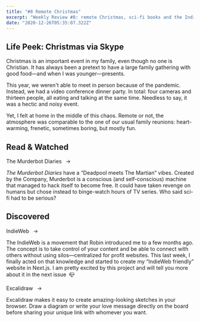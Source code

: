 ```yaml
---
title: "#8 Remote Christmas"
excerpt: "Weekly Review #8: remote Christmas, sci-fi books and the IndieWeb"
date: "2020-12-26T05:35:07.322Z"
---
```


## Life Peek: Christmas via Skype

Christmas is an important event in my family, even though no one is Christian. It has always been a pretext to have a large family gathering with good food—and when I was younger—presents.

This year, we weren't able to meet in person because of the pandemic. Instead, we had a video conference dinner party. In total: four cameras and thirteen people, all eating and talking at the same time. Needless to say, it was a hectic and noisy event.

Yet, I felt at home in the middle of this chaos. Remote or not, the atmosphere was comparable to the one of our usual family reunions: heart-warming, frenetic, sometimes boring, but mostly fun.

## Read & Watched

<Flex>
	<Column size="1">
		<p>
			<Link href="https://en.wikipedia.org/wiki/The_Murderbot_Diaries">
				The Murderbot Diaries
			</Link>
			&ensp;→
		</p>
	</Column>
	<Column size="2">
		<p>
			<em>The Murderbot Diaries</em> have a “Deadpool meets The Martian” vibes.
			Created by the Company, Murderbot is a conscious (and self-conscious)
			machine that managed to hack itself to become free. It could have taken
			revenge on humans but chose instead to binge-watch hours of TV series. Who
			said sci-fi had to be serious?
		</p>
	</Column>
</Flex>

## Discovered

<Flex>
	<Column size="1">
		<p>
			<Link href="https://indieweb.org/">IndieWeb</Link>
			&ensp;→
		</p>
	</Column>
	<Column size="2">
		<p>
			The IndieWeb is a movement that Robin introduced me to a few months ago.
			The concept is to take control of your content and be able to connect with
			others without using silos—centralized for profit websites. This last
			week, I finally acted on that knowledge and started to create my “IndieWeb
			friendly” website in Next.js. I am pretty excited by this project and will
			tell you more about it in the next issue&ensp;📪
		</p>
	</Column>
</Flex>
<Flex>
	<Column size="1">
		<p>
			<Link href="https://excalidraw.com/">Excalidraw</Link>
			&ensp;→
		</p>
	</Column>
	<Column size="2">
		<p>
			Excalidraw makes it easy to create amazing-looking sketches in your
			browser. Draw a diagram or write your love message directly on the board
			before sharing your unique link with whomever you want.
		</p>
	</Column>
</Flex>
